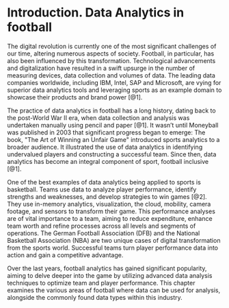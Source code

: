# Introduction. Data Analytics in football

The digital revolution is currently one of the most significant
challenges of our time, altering numerous aspects of society. Football,
in particular, has also been influenced by this transformation.
Technological advancements and digitalization have resulted in a swift
upsurge in the number of measuring devices, data collection and volumes
of data. The leading data companies worldwide, including IBM, Intel, SAP
and Microsoft, are vying for superior data analytics tools and
leveraging sports as an example domain to showcase their products and
brand power [@1].

The practice of data analytics in football has a long history, dating
back to the post-World War II era, when data collection and analysis was
undertaken manually using pencil and paper [@1]. It wasn't until
Moneyball was published in 2003 that significant progress began to
emerge: The book, \"The Art of Winning an Unfair Game\" introduced
sports analytics to a broader audience. It illustrated the use of data
analytics in identifying undervalued players and constructing a
successful team. Since then, data analytics has become an integral
component of sport, football inclusive [@1].

One of the best examples of data analytics being applied to sports is
basketball. Teams use data to analyze player performance, identify
strengths and weaknesses, and develop strategies to win games [@2]. They
use in-memory analytics, visualization, the cloud, mobility, camera
footage, and sensors to transform their game. This performance analyses
are of vital importance to a team, aiming to reduce expenditure, enhance
team worth and refine processes across all levels and segments of
operations. The German Football Association (DFB) and the National
Basketball Association (NBA) are two unique cases of digital
transformation from the sports world. Successful teams turn player
performance data into action and gain a competitive advantage.

Over the last years, football analytics has gained significant
popularity, aiming to delve deeper into the game by utilizing advanced
data analysis techniques to optimize team and player performance. This
chapter examines the various areas of football where data can be used
for analysis, alongside the commonly found data types within this
industry.
